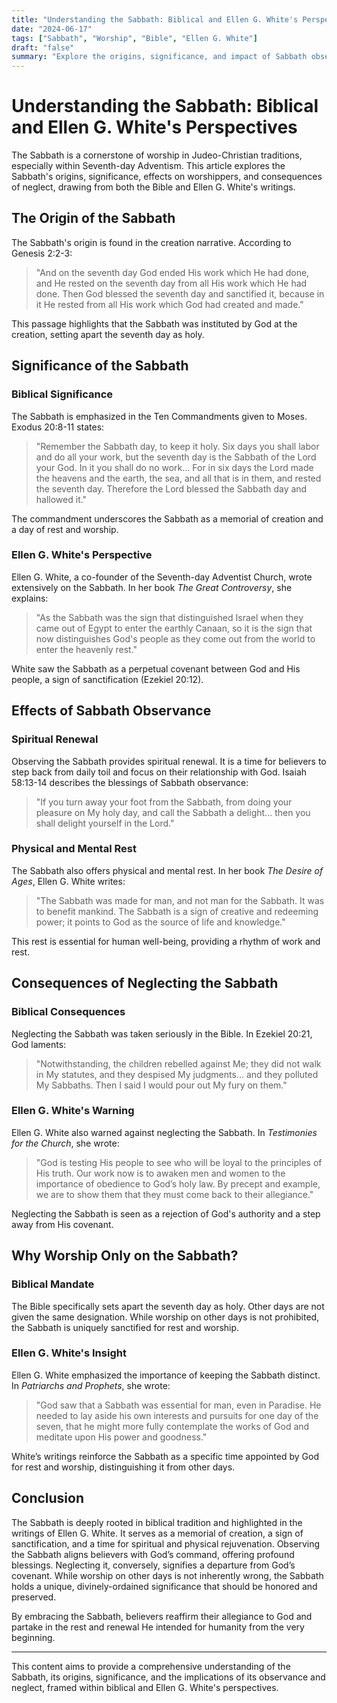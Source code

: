 ```yaml
---
title: "Understanding the Sabbath: Biblical and Ellen G. White's Perspectives"
date: "2024-06-17"
tags: ["Sabbath", "Worship", "Bible", "Ellen G. White"]
draft: "false"
summary: "Explore the origins, significance, and impact of Sabbath observance through biblical texts and the writings of Ellen G. White."
---
```


# Understanding the Sabbath: Biblical and Ellen G. White's Perspectives

The Sabbath is a cornerstone of worship in Judeo-Christian traditions, especially within Seventh-day Adventism. This article explores the Sabbath's origins, significance, effects on worshippers, and consequences of neglect, drawing from both the Bible and Ellen G. White's writings.

## The Origin of the Sabbath

The Sabbath's origin is found in the creation narrative. According to Genesis 2:2-3:

> "And on the seventh day God ended His work which He had done, and He rested on the seventh day from all His work which He had done. Then God blessed the seventh day and sanctified it, because in it He rested from all His work which God had created and made."

This passage highlights that the Sabbath was instituted by God at the creation, setting apart the seventh day as holy.

## Significance of the Sabbath

### Biblical Significance

The Sabbath is emphasized in the Ten Commandments given to Moses. Exodus 20:8-11 states:

> "Remember the Sabbath day, to keep it holy. Six days you shall labor and do all your work, but the seventh day is the Sabbath of the Lord your God. In it you shall do no work... For in six days the Lord made the heavens and the earth, the sea, and all that is in them, and rested the seventh day. Therefore the Lord blessed the Sabbath day and hallowed it."

The commandment underscores the Sabbath as a memorial of creation and a day of rest and worship.

### Ellen G. White's Perspective

Ellen G. White, a co-founder of the Seventh-day Adventist Church, wrote extensively on the Sabbath. In her book *The Great Controversy*, she explains:

> "As the Sabbath was the sign that distinguished Israel when they came out of Egypt to enter the earthly Canaan, so it is the sign that now distinguishes God's people as they come out from the world to enter the heavenly rest."

White saw the Sabbath as a perpetual covenant between God and His people, a sign of sanctification (Ezekiel 20:12).

## Effects of Sabbath Observance

### Spiritual Renewal

Observing the Sabbath provides spiritual renewal. It is a time for believers to step back from daily toil and focus on their relationship with God. Isaiah 58:13-14 describes the blessings of Sabbath observance:

> "If you turn away your foot from the Sabbath, from doing your pleasure on My holy day, and call the Sabbath a delight... then you shall delight yourself in the Lord."

### Physical and Mental Rest

The Sabbath also offers physical and mental rest. In her book *The Desire of Ages*, Ellen G. White writes:

> "The Sabbath was made for man, and not man for the Sabbath. It was to benefit mankind. The Sabbath is a sign of creative and redeeming power; it points to God as the source of life and knowledge."

This rest is essential for human well-being, providing a rhythm of work and rest.

## Consequences of Neglecting the Sabbath

### Biblical Consequences

Neglecting the Sabbath was taken seriously in the Bible. In Ezekiel 20:21, God laments:

> "Notwithstanding, the children rebelled against Me; they did not walk in My statutes, and they despised My judgments... and they polluted My Sabbaths. Then I said I would pour out My fury on them."

### Ellen G. White's Warning

Ellen G. White also warned against neglecting the Sabbath. In *Testimonies for the Church*, she wrote:

> "God is testing His people to see who will be loyal to the principles of His truth. Our work now is to awaken men and women to the importance of obedience to God’s holy law. By precept and example, we are to show them that they must come back to their allegiance."

Neglecting the Sabbath is seen as a rejection of God's authority and a step away from His covenant.

## Why Worship Only on the Sabbath?

### Biblical Mandate

The Bible specifically sets apart the seventh day as holy. Other days are not given the same designation. While worship on other days is not prohibited, the Sabbath is uniquely sanctified for rest and worship.

### Ellen G. White's Insight

Ellen G. White emphasized the importance of keeping the Sabbath distinct. In *Patriarchs and Prophets*, she wrote:

> "God saw that a Sabbath was essential for man, even in Paradise. He needed to lay aside his own interests and pursuits for one day of the seven, that he might more fully contemplate the works of God and meditate upon His power and goodness."

White’s writings reinforce the Sabbath as a specific time appointed by God for rest and worship, distinguishing it from other days.

## Conclusion

The Sabbath is deeply rooted in biblical tradition and highlighted in the writings of Ellen G. White. It serves as a memorial of creation, a sign of sanctification, and a time for spiritual and physical rejuvenation. Observing the Sabbath aligns believers with God’s command, offering profound blessings. Neglecting it, conversely, signifies a departure from God’s covenant. While worship on other days is not inherently wrong, the Sabbath holds a unique, divinely-ordained significance that should be honored and preserved.

By embracing the Sabbath, believers reaffirm their allegiance to God and partake in the rest and renewal He intended for humanity from the very beginning.

---

This content aims to provide a comprehensive understanding of the Sabbath, its origins, significance, and the implications of its observance and neglect, framed within biblical and Ellen G. White's perspectives.
